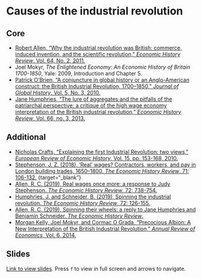 # Causes of the industrial revolution

## Core

+ [Robert Allen, "Why the industrial revolution was British: commerce, induced invention, and the scientific revolution," *Economic History Review*, Vol. 64, No. 2, 2011.]( https://doi.org/10.1111/j.1468-0289.2010.00532.x){target="_blank"}
+ Joel Mokyr, *The Enlightened Economy: An Economic History of Britain 1700-1850*, Yale: 2009, Introduction and Chapter 5. 
+ [Patrick O'Brien, "A conjuncture in global history or an Anglo-American construct: the British Industrial Revolution, 1700–1850," *Journal of Global History*, Vol. 5, No. 3, 2010.]( https://doi.org/10.1017/S1740022810000240){target="_blank"}
+ [Jane Humphries, "The lure of aggregates and the pitfalls of the patriarchal perspective: a critique of the high wage economy interpretation of the British industrial revolution," *Economic History Review*, Vol. 66, no. 3, 2013.]( https://doi.org/10.1111/j.1468-0289.2012.00663.x){target="_blank"}

## Additional

+ [Nicholas Crafts, "Explaining the first Industrial Revolution: two views," *European Review of Economic History*, Vol. 15, pp. 153-168, 2010.](https://doi.org/10.1017/S1361491610000201){target="_blank"}
+ [Stephenson, J. Z. (2018), ‘Real’ wages? Contractors, workers, and pay in London building trades, 1650–1800. *The Economic History Review*, 71: 106-132.]( https://doi.org/10.1111/ehr.12491) {target="_blank"}
+ [Allen, R. C. (2019), Real wages once more: a response to Judy Stephenson. *The Economic History Review*, 72: 738-754.](https://doi.org/10.1111/ehr.12663){target="_blank"}
+ [Humphries, J. and Schneider, B. (2019), Spinning the industrial revolution. *The Economic History Review*, 72: 126-155.](https://doi.org/10.1111/ehr.12693){target="_blank"}
+ [Allen, R. C. (2019), Spinning their wheels: a reply to Jane Humphries and Benjamin Schneider. *The Economic History Review*.](https://doi.org/10.1111/ehr.12850){target="_blank"}
+ [Morgan Kelly, Joel Mokyr, and Cormac O Grada, "Precocious Albion: A New Interpretation of the British Industrial Revolution," *Annual Review of Economics*, Vol. 6, 2014.](https://www.annualreviews.org/doi/abs/10.1146/annurev-economics-080213-041042){target="_blank"}

## Slides

[Link to view slides](https://gabrielfgm.github.io/beh-slides/06_causes_IR.html#1). Press `f` to view in full screen and arrows to navigate.